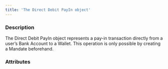 ```yaml
---
title: 'The Direct Debit PayIn object'
---
```


  
### Description
The Direct Debit PayIn object represents a pay-in transaction directly from a user’s Bank Account to a Wallet. This operation is only possible by creating a Mandate beforehand.  

### Attributes  

<Id />  

<CreationDate />  

<AuthorId1 />  

<CreditedUserId />  

<Status1 />  

<ExecutionDate />  

<ChargeDate />  

<Type />  

<Nature />  

<CreditedWalletId1 />  

<DebitedWalletId1 />  

<CreditedFunds3 />  

<DebitedFunds3 />  

<Fees2 />  

<ResultCode />  

<ResultMessage />  

<PaymentType />  

<ExecutionType />  

<Tag1 />  

<MandateId />  

<StatementDescriptor1 />  

<ProfilingAttemptReference />